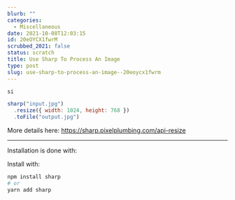 ```yaml
---
blurb: ""
categories:
  - Miscellaneous
date: 2021-10-08T12:03:15
id: 20eOYCX1fwrM
scrubbed_2021: false
status: scratch
title: Use Sharp To Process An Image
type: post
slug: use-sharp-to-process-an-image--20eoycx1fwrm
---
```


```javascript
si

sharp("input.jpg")
  .resize({ width: 1024, height: 768 })
  .toFile("output.jpg")
```

More details here: https://sharp.pixelplumbing.com/api-resize


---

Installation is done with:

Install with:

```bash
npm install sharp
# or
yarn add sharp
```